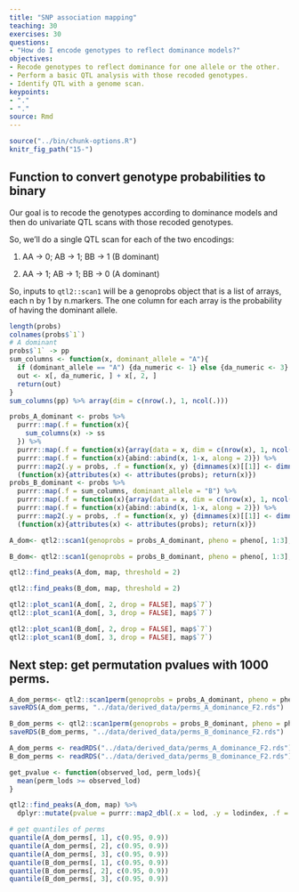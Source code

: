 ```yaml
---
title: "SNP association mapping"
teaching: 30
exercises: 30
questions:
- "How do I encode genotypes to reflect dominance models?"
objectives:
- Recode genotypes to reflect dominance for one allele or the other.
- Perform a basic QTL analysis with those recoded genotypes.
- Identify QTL with a genome scan.
keypoints:
- "."
- "."
source: Rmd
---
```


```r
source("../bin/chunk-options.R")
knitr_fig_path("15-")
```


## Function to convert genotype probabilities to binary

Our goal is to recode the genotypes according to dominance models and then do univariate QTL scans with those recoded genotypes.

So, we'll do a single QTL scan for each of the two encodings:

1. AA -> 0; AB -> 1; BB -> 1 (B dominant)

2. AA -> 1; AB -> 1; BB -> 0 (A dominant)

So, inputs to `qtl2::scan1` will be a genoprobs object that is a list of arrays, each n by 1 by n.markers. The one column for each array is the probability of having the dominant allele.

```r
length(probs)
colnames(probs$`1`)
# A dominant
probs$`1` -> pp
sum_columns <- function(x, dominant_allele = "A"){
  if (dominant_allele == "A") {da_numeric <- 1} else {da_numeric <- 3}
  out <- x[, da_numeric, ] + x[, 2, ]
  return(out)
}
sum_columns(pp) %>% array(dim = c(nrow(.), 1, ncol(.)))

probs_A_dominant <- probs %>%
  purrr::map(.f = function(x){
    sum_columns(x) -> ss
  }) %>%
  purrr::map(.f = function(x){array(data = x, dim = c(nrow(x), 1, ncol(x)))}) %>%
  purrr::map(.f = function(x){abind::abind(x, 1-x, along = 2)}) %>%
  purrr::map2(.y = probs, .f = function(x, y) {dimnames(x)[[1]] <- dimnames(y)[[1]]; dimnames(x)[[2]] <- c("dominant_allele", "recessive_allele"); dimnames(x)[[3]] <- dimnames(y)[[3]]; return(x)}) %>%
  (function(x){attributes(x) <- attributes(probs); return(x)})
probs_B_dominant <- probs %>%
  purrr::map(.f = sum_columns, dominant_allele = "B") %>%
  purrr::map(.f = function(x){array(data = x, dim = c(nrow(x), 1, ncol(x)))}) %>%
  purrr::map(.f = function(x){abind::abind(x, 1-x, along = 2)}) %>%
  purrr::map2(.y = probs, .f = function(x, y) {dimnames(x)[[1]] <- dimnames(y)[[1]]; dimnames(x)[[2]] <- c("dominant_allele", "recessive_allele"); dimnames(x)[[3]] <- dimnames(y)[[3]]; return(x)}) %>%
  (function(x){attributes(x) <- attributes(probs); return(x)})

```

```r
A_dom<- qtl2::scan1(genoprobs = probs_A_dominant, pheno = pheno[, 1:3], addcovar = cbind(batch, pheno$sex), kinship = kinship, reml = TRUE, cores = 0)
```

```r
B_dom<- qtl2::scan1(genoprobs = probs_B_dominant, pheno = pheno[, 1:3], addcovar = cbind(batch, pheno$sex), kinship = kinship, reml = TRUE, cores = 0)
```

```r
qtl2::find_peaks(A_dom, map, threshold = 2)
```

```r
qtl2::find_peaks(B_dom, map, threshold = 2)
```

```r
qtl2::plot_scan1(A_dom[, 2, drop = FALSE], map$`7`)
qtl2::plot_scan1(A_dom[, 3, drop = FALSE], map$`7`)
```

```r
qtl2::plot_scan1(B_dom[, 2, drop = FALSE], map$`7`)
qtl2::plot_scan1(B_dom[, 3, drop = FALSE], map$`7`)
```




## Next step: get permutation pvalues with 1000 perms.

```r
A_dom_perms<- qtl2::scan1perm(genoprobs = probs_A_dominant, pheno = pheno[, 1:3], addcovar = cbind(batch, pheno$sex), kinship = kinship, reml = TRUE, cores = 0, n_perm = 1000)
saveRDS(A_dom_perms, "../data/derived_data/perms_A_dominance_F2.rds")
```

```r
B_dom_perms <- qtl2::scan1perm(genoprobs = probs_B_dominant, pheno = pheno[, 1:3], addcovar = cbind(batch, pheno$sex), kinship = kinship, reml = TRUE, cores = 0, n_perm = 1000)
saveRDS(B_dom_perms, "../data/derived_data/perms_B_dominance_F2.rds")
```

```r
A_dom_perms <- readRDS("../data/derived_data/perms_A_dominance_F2.rds")
B_dom_perms <- readRDS("../data/derived_data/perms_B_dominance_F2.rds")
```

```r
get_pvalue <- function(observed_lod, perm_lods){
  mean(perm_lods >= observed_lod)
}

qtl2::find_peaks(A_dom, map) %>%
  dplyr::mutate(pvalue = purrr::map2_dbl(.x = lod, .y = lodindex, .f = function(x, y) get_pvalue(x, A_dom_perms[ , y])))

```

```r
# get quantiles of perms
quantile(A_dom_perms[, 1], c(0.95, 0.9))
quantile(A_dom_perms[, 2], c(0.95, 0.9))
quantile(A_dom_perms[, 3], c(0.95, 0.9))
quantile(B_dom_perms[, 1], c(0.95, 0.9))
quantile(B_dom_perms[, 2], c(0.95, 0.9))
quantile(B_dom_perms[, 3], c(0.95, 0.9))
```

